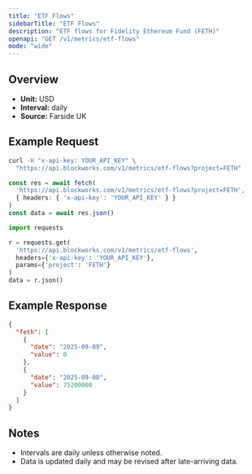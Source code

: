 ```yaml
---
title: "ETF Flows"
sidebarTitle: "ETF Flows"
description: "ETF flows for Fidelity Ethereum Fund (FETH)"
openapi: "GET /v1/metrics/etf-flows"
mode: "wide"
---
```


## Overview

- **Unit:** USD
- **Interval:** daily
- **Source:** Farside UK

## Example Request

<CodeGroup>

```bash cURL
curl -H "x-api-key: YOUR_API_KEY" \
  "https://api.blockworks.com/v1/metrics/etf-flows?project=FETH"
```

```typescript TypeScript
const res = await fetch(
  'https://api.blockworks.com/v1/metrics/etf-flows?project=FETH',
  { headers: { 'x-api-key': 'YOUR_API_KEY' } }
)
const data = await res.json()
```

```python Python
import requests

r = requests.get(
  'https://api.blockworks.com/v1/metrics/etf-flows',
  headers={'x-api-key': 'YOUR_API_KEY'},
  params={'project': 'FETH'}
)
data = r.json()
```

</CodeGroup>

## Example Response

```json
{
  "feth": [
    {
      "date": "2025-09-09",
      "value": 0
    },
    {
      "date": "2025-09-08",
      "value": 75200000
    }
  ]
}
```

## Notes
- Intervals are daily unless otherwise noted.
- Data is updated daily and may be revised after late-arriving data.